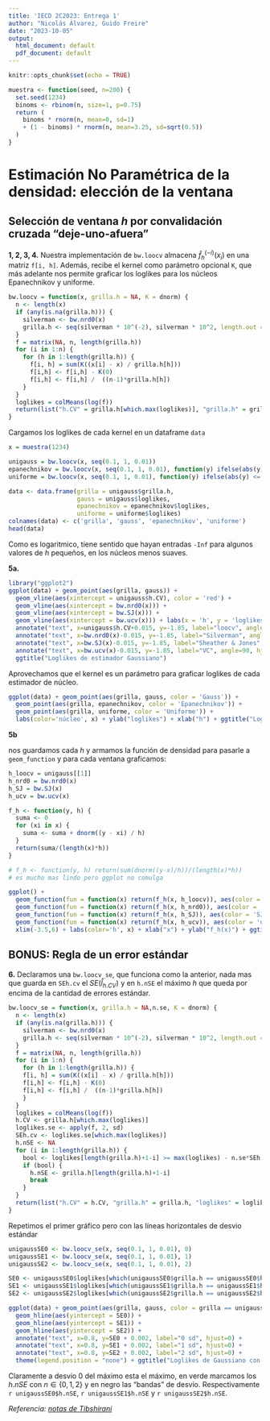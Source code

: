 ```yaml
---
title: 'IECD 2C2023: Entrega 1'
author: "Nicolás Álvarez, Guido Freire"
date: "2023-10-05"
output:
  html_document: default
  pdf_document: default
---
```


```r
knitr::opts_chunk$set(echo = TRUE)
```

```r
muestra <- function(seed, n=200) {
  set.seed(1234)
  binoms <- rbinom(n, size=1, p=0.75)
  return (
    binoms * rnorm(n, mean=0, sd=1)
    + (1 - binoms) * rnorm(n, mean=3.25, sd=sqrt(0.5))
  )
}
```

# Estimación No Paramétrica de la densidad: elección de la ventana

## Selección de ventana $h$ por convalidación cruzada "deje-uno-afuera"

**1, 2, 3, 4.** Nuestra implementación de `bw.loocv` almacena $\hat f_h^{(-i)}(x_i)$ en una matriz `f[i, h]`. Además, recibe el kernel como parámetro opcional `K`, que más adelante nos permite graficar los loglikes para los núcleos Epanechnikov y uniforme.

```r
bw.loocv = function(x, grilla.h = NA, K = dnorm) {
  n <- length(x)
  if (any(is.na(grilla.h))) {
    silverman <- bw.nrd0(x)
    grilla.h <- seq(silverman * 10^(-2), silverman * 10^2, length.out = 100)
  }
  f = matrix(NA, n, length(grilla.h))
  for (i in 1:n) {
    for (h in 1:length(grilla.h)) {
      f[i, h] = sum(K((x[i] - x) / grilla.h[h]))
      f[i,h] <- f[i,h] - K(0)
      f[i,h] <- f[i,h] /  ((n-1)*grilla.h[h])
    }
  }
  loglikes = colMeans(log(f))
  return(list("h.CV" = grilla.h[which.max(loglikes)], "grilla.h" = grilla.h, "loglikes" = loglikes))
}
```

Cargamos los loglikes de cada kernel en un dataframe `data`

```r
x = muestra(1234)

unigauss = bw.loocv(x, seq(0.1, 1, 0.01))
epanechnikov = bw.loocv(x, seq(0.1, 1, 0.01), function(y) ifelse(abs(y) <= 1, 3/4*(1-y^2), 0))
uniforme = bw.loocv(x, seq(0.1, 1, 0.01), function(y) ifelse(abs(y) <= 1, 1/2, 0))

data <- data.frame(grilla = unigauss$grilla.h,
                   gauss = unigauss$loglikes,
                   epanechnikov = epanechnikov$loglikes,
                   uniforme = uniforme$loglikes)
colnames(data) <- c('grilla', 'gauss', 'epanechnikov', 'uniforme')
head(data)
```

Como es logaritmico, tiene sentido que hayan entradas `-Inf` para algunos valores de $h$ pequeños, en los núcleos menos suaves.

**5a.**

```r
library("ggplot2")
ggplot(data) + geom_point(aes(grilla, gauss)) +
  geom_vline(aes(xintercept = unigauss$h.CV), color = 'red') +
  geom_vline(aes(xintercept = bw.nrd0(x))) +
  geom_vline(aes(xintercept = bw.SJ(x))) +
  geom_vline(aes(xintercept = bw.ucv(x))) + labs(x = 'h', y = 'loglikes') +
  annotate("text", x=unigauss$h.CV+0.015, y=-1.85, label="loocv", angle=90, color = 'red', hjust=0) +
  annotate("text", x=bw.nrd0(x)-0.015, y=-1.85, label="Silverman", angle=90, hjust=0) +
  annotate("text", x=bw.SJ(x)-0.015, y=-1.85, label="Sheather & Jones", angle=90, hjust=0) +
  annotate("text", x=bw.ucv(x)-0.015, y=-1.85, label="VC", angle=90, hjust=0) +
  ggtitle("Loglikes de estimador Gaussiano")
```

Aprovechamos que el kernel es un parámetro para graficar loglikes de cada estimador de núcleo.

```r
ggplot(data) + geom_point(aes(grilla, gauss, color = 'Gauss')) +
  geom_point(aes(grilla, epanechnikov, color = 'Epanechnikov')) +
  geom_point(aes(grilla, uniforme, color = 'Uniforme')) +
  labs(color='núcleo', x) + ylab("loglikes") + xlab("h") + ggtitle("Loglikes por núcleo")
```

**5b**

nos guardamos cada $h$ y armamos la función de densidad para pasarle a `geom_function` y para cada ventana graficamos:

```r
h_loocv = unigauss[[1]]
h_nrd0 = bw.nrd0(x)
h_SJ = bw.SJ(x)
h_ucv = bw.ucv(x)

f_h <- function(y, h) {
  suma <- 0
  for (xi in x) {
    suma <- suma + dnorm((y - xi) / h)
  }
  return(suma/(length(x)*h))
}

# f_h <- function(y, h) return(sum(dnorm((y-x)/h))/(length(x)*h))
# es mucho mas lindo pero ggplot no comulga

ggplot() +
  geom_function(fun = function(x) return(f_h(x, h_loocv)), aes(color = 'loocv')) +
  geom_function(fun = function(x) return(f_h(x, h_nrd0)), aes(color = 'nrd0')) +
  geom_function(fun = function(x) return(f_h(x, h_SJ)), aes(color = 'SJ')) +
  geom_function(fun = function(x) return(f_h(x, h_ucv)), aes(color = 'ucv')) +
  xlim(-3.5,6) + labs(color='h', x) + xlab("x") + ylab("f_h(x)") + ggtitle("Densidades por ventana")
```


## BONUS: Regla de un error estándar

**6.** Declaramos una `bw.loocv_se`, que funciona como la anterior, nada mas que guarda en `SEh.cv` el $SE(\hat l_{h.CV})$ y en `h.nSE` el máximo $h$ que queda por encima de la cantidad de errores estándar.

```r
bw.loocv_se = function(x, grilla.h = NA,n.se, K = dnorm) {
  n <- length(x)
  if (any(is.na(grilla.h))) {
    silverman <- bw.nrd0(x)
    grilla.h <- seq(silverman * 10^(-2), silverman * 10^2, length.out = 100)
  }
  f = matrix(NA, n, length(grilla.h))
  for (i in 1:n) {
    for (h in 1:length(grilla.h)) {
    f[i, h] = sum(K((x[i] - x) / grilla.h[h]))
    f[i,h] <- f[i,h] - K(0)
    f[i,h] <- f[i,h] /  ((n-1)*grilla.h[h])
    }
  }
  loglikes = colMeans(log(f))
  h.CV <- grilla.h[which.max(loglikes)]
  loglikes.se <- apply(f, 2, sd)
  SEh.cv <- loglikes.se[which.max(loglikes)]
  h.nSE <- NA
  for (i in 1:length(grilla.h)) {
    bool <- loglikes[length(grilla.h)+1-i] >= max(loglikes) - n.se*SEh.cv/sqrt(n)
    if (bool) {
      h.nSE <- grilla.h[length(grilla.h)+1-i]
      break
    } 
  }
  return(list("h.CV" = h.CV, "grilla.h" = grilla.h, "loglikes" = loglikes, "loglikes.se" = loglikes.se, "h.nSE" = h.nSE, "SEh.cv" = SEh.cv))
}
```

Repetimos el primer gráfico pero con las líneas horizontales de desvio estándar

```r
unigaussSE0 <- bw.loocv_se(x, seq(0.1, 1, 0.01), 0)
unigaussSE1 <- bw.loocv_se(x, seq(0.1, 1, 0.01), 1)
unigaussSE2 <- bw.loocv_se(x, seq(0.1, 1, 0.01), 2)

SE0 <- unigaussSE0$loglikes[which(unigaussSE0$grilla.h == unigaussSE0$h.CV)]
SE1 <- unigaussSE1$loglikes[which(unigaussSE1$grilla.h == unigaussSE1$h.CV)]  - unigaussSE1$SEh.cv/sqrt(length(x))
SE2 <- unigaussSE2$loglikes[which(unigaussSE2$grilla.h == unigaussSE2$h.CV)]  - 2*unigaussSE2$SEh.cv/sqrt(length(x))

ggplot(data) + geom_point(aes(grilla, gauss, color = grilla == unigaussSE0$h.nSE | grilla == unigaussSE1$h.nSE | grilla == unigaussSE2$h.nSE)) +
  geom_hline(aes(yintercept = SE0)) +
  geom_hline(aes(yintercept = SE1)) +
  geom_hline(aes(yintercept = SE2)) +
  annotate("text", x=0.8, y=SE0 + 0.002, label="0 sd", hjust=0) +
  annotate("text", x=0.8, y=SE1 + 0.002, label="1 sd", hjust=0) +
  annotate("text", x=0.8, y=SE2 + 0.002, label="2 sd", hjust=0) +
  theme(legend.position = "none") + ggtitle("Loglikes de Gaussiano con desvíos estandar") + ylab("loglikes")
```

Claramente a desvío 0 del máximo esta el máximo, en verde marcamos los $h.nSE$ con $n \in \{0, 1, 2\}$ y en negro las "bandas" de desvío. Respectivamente `r unigaussSE0$h.nSE`, `r unigaussSE1$h.nSE` y `r unigaussSE2$h.nSE`.

*Referencia: [notas de Tibshirani](https://www.stat.cmu.edu/~ryantibs/datamining/lectures/19-val2-marked.pdf)*
